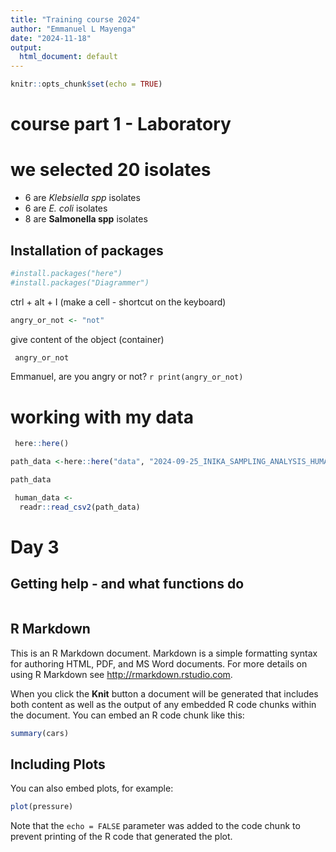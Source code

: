 ```yaml
---
title: "Training course 2024"
author: "Emmanuel L Mayenga"
date: "2024-11-18"
output:
  html_document: default
---
```


```r
knitr::opts_chunk$set(echo = TRUE)
```
# course part 1 - Laboratory

# we selected 20 isolates

- 6 are *Klebsiella spp* isolates
- 6 are *E. coli* isolates
- 8 are **Salmonella spp** isolates

 <!-- 
 TODO: I am a comments
 damned lab work it failed too much today
-->


## Installation  of packages


```r
#install.packages("here")
#install.packages("Diagrammer")
```
 ctrl + alt + I (make a cell - shortcut on the keyboard)

```r
angry_or_not <- "not"
```



 give content of the object (container)
```r
 angry_or_not
```


Emmanuel, are you angry or not? `r print(angry_or_not)`

# working with my data


```r
 here::here()
```


```r
path_data <-here::here("data", "2024-09-25_INIKA_SAMPLING_ANALYSIS_HUMAN.csv")

path_data
```


```r
 human_data <-
  readr::read_csv2(path_data)
```


# Day 3

## Getting help - and what functions do



```r

```




## R Markdown

This is an R Markdown document. Markdown is a simple formatting syntax for authoring HTML, PDF, and MS Word documents. For more details on using R Markdown see <http://rmarkdown.rstudio.com>.

When you click the **Knit** button a document will be generated that includes both content as well as the output of any embedded R code chunks within the document. You can embed an R code chunk like this:

```r
summary(cars)
```

## Including Plots

You can also embed plots, for example:

```r
plot(pressure)
```

Note that the `echo = FALSE` parameter was added to the code chunk to prevent printing of the R code that generated the plot.
